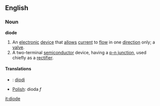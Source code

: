==English==

===Noun===
{{wikipedia}}
'''diode'''

#An [[electronic]] [[device]] that [[allow]]s [[current]] to [[flow]] in one [[direction]] only; a [[valve]].
#A two-terminal [[semiconductor]] device, having a [[p-n junction]], used chiefly as a [[rectifier]].

====Translations====
*{{fi}}: [[diodi]]
*[[Polish]]: dioda ''f''

[[it:diode]]